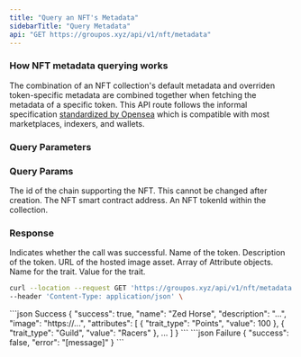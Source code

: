 ```yaml
---
title: "Query an NFT's Metadata"
sidebarTitle: "Query Metadata"
api: "GET https://groupos.xyz/api/v1/nft/metadata"
---
```


### How NFT metadata querying works

The combination of an NFT collection's default metadata and overriden token-specific metadata are combined together when fetching the metadata of a specific token.
This API route follows the informal specification [standardized by Opensea](https://docs.opensea.io/docs/metadata-standards) which is compatible with most marketplaces, indexers, and wallets.

### Query Parameters

### Query Params

<ParamField body="chainId" type="number" required>
  The id of the chain supporting the NFT. This cannot be changed after creation.
</ParamField>

<ParamField query="contractAddress" type="string" required>
  The NFT smart contract address.
</ParamField>

<ParamField query="tokenId" type="string" required>
  An NFT tokenId within the collection.
</ParamField>

### Response

<ResponseField name="success" type="boolean">
  Indicates whether the call was successful.
</ResponseField>

<ResponseField name="name" type="string">
  Name of the token.
</ResponseField>

<ResponseField name="description" type="string">
  Description of the token.
</ResponseField>

<ResponseField name="image" type="string">
  URL of the hosted image asset.
</ResponseField>

<ResponseField name="attributes" type="Attribute[]">
  Array of Attribute objects.
    <Expandable title="Attribute">
        <ParamField body="trait_type" type="string" required>
            Name for the trait.
        </ParamField>
        <ParamField body="value" type="string | number" required>
            Value for the trait.
        </ParamField>
    </Expandable>
</ResponseField>

<RequestExample>

```bash Example Request
curl --location --request GET 'https://groupos.xyz/api/v1/nft/metadata' \
--header 'Content-Type: application/json' \
```

</RequestExample>

<ResponseExample>
  ```json Success
  {
    "success": true,
    "name": "Zed Horse",
    "description": "...",
    "image": "https://...",
    "attributes": [
        {
            "trait_type": "Points",
            "value": 100
        },
        {
            "trait_type": "Guild",
            "value": "Racers"
        },
        ...
    ]
  }
  ```
  ```json Failure
  {
    "success": false,
    "error": "[message]"
  }
  ```
</ResponseExample>